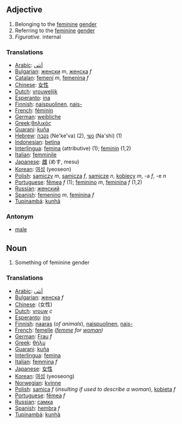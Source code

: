 ==Adjective==

#Belonging to the [[feminine]] [[gender]]
#Referring to the [[feminine]] [[gender]]
#''Figurative.'' internal

===Translations===
*[[Arabic]]: [[أنثى]]
*[[Bulgarian]]: [[женски]] ''m'', [[женска]] ''f''
*[[Catalan]]: [[femení]] ''m'', [[femenina]] ''f''
*[[Chinese]]: [[女性]]
*[[Dutch]]: [[vrouwelijk]]
*[[Esperanto]]: [[ina]]
*[[Finnish]]: [[naispuolinen]], [[naispuolinen|nais-]]
*[[French]]: [[féminin]]
*[[German]]: [[weibliche]]
*[[Greek]]:[[θηλικός]]
*[[Guarani]]: [[kuña]]
*[[Hebrew]]: [[נקבה]] (Ne'ke'va) (2), [[נשי]] (Na'shi) (1)
*[[Indonesian]]: [[betina]]
*[[Interlingua]]: [[femina]] (attributive) (1); [[feminin]] (1,2)
*[[Italian]]: [[femminile]]
*[[Japanese]]: [[雌]] (めす, mesu)
*[[Korean]]: [[여성]] (yeoseon)
*[[Polish]]: [[samiczy]] ''m'', [[samicza]] ''f'', [[samicze]] ''n'', [[kobiecy]] ''m'', -a ''f'', -e ''n''
*[[Portuguese]]: [[fêmea]] ''f'' (1); [[feminino]] ''m'', [[feminina]] ''f'' (1,2)
*[[Russian]]: [[женский]]
*[[Spanish]]: [[femenino]] ''m'', [[feminina]] ''f''
*[[Tupinambá]]: [[kunhã]]

===Antonym===
*[[male]]

==Noun==

#Something of feminine gender

===Translations===
*[[Arabic]]: [[أنثى]]
*[[Bulgarian]]: [[женска]] ''f''
*[[Chinese]]: (女性)
*[[Dutch]]: [[vrouw]] ''c''
*[[Esperanto]]: [[ino]]
*[[Finnish]]: [[naaras]] (''of animals''), [[naispuolinen]], [[naispuolinen|nais-]] 
*[[French]]: [[femelle]] ''([[femme]] for [[woman]])''
*[[German]]: [[Frau]] ''f''
*[[Greek]]: [[θήλυ]]
*[[Guarani]]: [[kuña]]
*[[Interlingua]]: [[femina]]
*[[Italian]]: [[femmina]] ''f''
*[[Japanese]]: [[女性]]
*[[Korean]]: [[여성]] (yeoseong)
*[[Norwegian]]: [[kvinne]]
*[[Polish]]: [[samica]] ''f'' (''insulting if used to describe a woman''), [[kobieta]] ''f''
*[[Portuguese]]: [[fêmea]] ''f''
*[[Russian]]: [[самка]]
*[[Spanish]]: [[hembra]] ''f''
*[[Tupinambá]]: [[kunhã]]